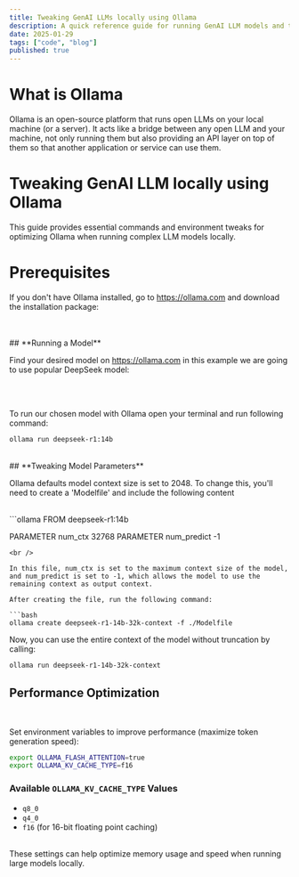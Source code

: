 ```yaml
---
title: Tweaking GenAI LLMs locally using Ollama
description: A quick reference guide for running GenAI LLM models and tweaking them using Ollama.
date: 2025-01-29
tags: ["code", "blog"]
published: true
---
```

# **What is Ollama**
Ollama is an open-source platform that runs open LLMs on your local machine (or a server). 
    It acts like a bridge between any open LLM and your machine, not only running them but also providing an API layer on top of them so that another application or service can use them.


# **Tweaking GenAI LLM locally using Ollama**

This guide provides essential commands and environment tweaks for optimizing Ollama when running complex LLM models locally.

# **Prerequisites**
If you don't have Ollama installed, go to https://ollama.com and download the installation package:

<br />
<ZoomableImage src="/install_ollama.png" />


<br />
## **Running a Model**

Find your desired model on https://ollama.com in this example we are going to use popular DeepSeek model:

<br />
<ZoomableImage src="/ollama_model_page.png" />
<br />

To run our chosen model with Ollama open your terminal and run following command:

```bash
ollama run deepseek-r1:14b
```
<br />
## **Tweaking Model Parameters**
<br />

Ollama defaults model context size is set to 2048. To change this, you'll need to create a 'Modelfile' and include the following content

<br />
```ollama
FROM deepseek-r1:14b

PARAMETER num_ctx 32768
PARAMETER num_predict -1
```
<br />

In this file, num_ctx is set to the maximum context size of the model, and num_predict is set to -1, which allows the model to use the remaining context as output context. 

After creating the file, run the following command:

```bash
ollama create deepseek-r1-14b-32k-context -f ./Modelfile
```

Now, you can use the entire context of the model without truncation by calling:

```bash
ollama run deepseek-r1-14b-32k-context
```

## **Performance Optimization**
<br />

Set environment variables to improve performance (maximize token generation speed):

```bash
export OLLAMA_FLASH_ATTENTION=true 
export OLLAMA_KV_CACHE_TYPE=f16    
```

### **Available `OLLAMA_KV_CACHE_TYPE` Values**
- `q8_0`
- `q4_0`
- `f16` (for 16-bit floating point caching)

<br />
These settings can help optimize memory usage and speed when running large models locally.

